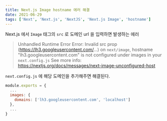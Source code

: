 ```yaml
---
title: Next.js Image hostname 에러 해결
date: 2021-06-29
tags: ['Next', 'Next.js', 'NextJS', 'Next.js Image', 'hostname']
---
```


Next.js 에서 `Image` 태그의 `src` 로 도메인 url 을 입력하면 발생하는 에러

> Unhandled Runtime Error
> Error: Invalid src prop (https://lh3.googleusercontent.com/...) on `next/image`, hostname "lh3.googleusercontent.com" is not configured under images in your `next.config.js`
> See more info: https://nextjs.org/docs/messages/next-image-unconfigured-host

`next.config.js` 에 해당 도메인을 추가해주면 해결된다.

```js:next.config.js
module.exports = {
  ...
  images: {
    domains: ['lh3.googleusercontent.com', 'localhost']
  },
  ...
}
```
